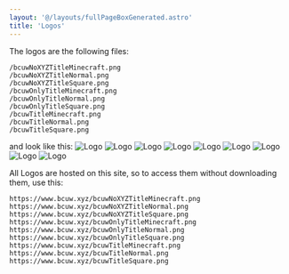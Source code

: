 ```yaml
---
layout: '@/layouts/fullPageBoxGenerated.astro'
title: 'Logos'
---
```


The logos are the following files:
```
/bcuwNoXYZTitleMinecraft.png
/bcuwNoXYZTitleNormal.png
/bcuwNoXYZTitleSquare.png
/bcuwOnlyTitleMinecraft.png
/bcuwOnlyTitleNormal.png
/bcuwOnlyTitleSquare.png
/bcuwTitleMinecraft.png
/bcuwTitleNormal.png
/bcuwTitleSquare.png
```
and look like this:
![Logo](/bcuwNoXYZTitleMinecraft.png)
![Logo](/bcuwNoXYZTitleNormal.png)
![Logo](/bcuwNoXYZTitleSquare.png)
![Logo](/bcuwOnlyTitleMinecraft.png)
![Logo](/bcuwOnlyTitleNormal.png)
![Logo](/bcuwOnlyTitleSquare.png)
![Logo](/bcuwTitleMinecraft.png)
![Logo](/bcuwTitleNormal.png)
![Logo](/bcuwTitleSquare.png)

All Logos are hosted on this site, so to access them without downloading them, use this:
```
https://www.bcuw.xyz/bcuwNoXYZTitleMinecraft.png
https://www.bcuw.xyz/bcuwNoXYZTitleNormal.png
https://www.bcuw.xyz/bcuwNoXYZTitleSquare.png
https://www.bcuw.xyz/bcuwOnlyTitleMinecraft.png
https://www.bcuw.xyz/bcuwOnlyTitleNormal.png
https://www.bcuw.xyz/bcuwOnlyTitleSquare.png
https://www.bcuw.xyz/bcuwTitleMinecraft.png
https://www.bcuw.xyz/bcuwTitleNormal.png
https://www.bcuw.xyz/bcuwTitleSquare.png
```